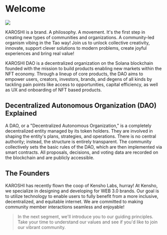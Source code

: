  

# Welcome



![](/kw.jpg)
 
KAROSHI is a brand. A philosophy. A movement. It's the first step in creating new types of communities and organizations. A community-led organism vibing in the Tao way! Join us to unlock collective creativity, innovate, support clever solutions to modern problems, create joyful experiences and bring real value!

KAROSHI DAO is a decentralized organization on the Solana blockchain founded with the mission to build products enabling new markets within the NFT economy. Through a lineup of core products, the DAO aims to empower users, creators, investors, brands, and degens of all kinds by tackling pain points like access to opportunities, capital efficiency, as well as UX and onboarding of NFT based products.

## Decentralized Autonomous Organization (DAO) Explained
A DAO, or a "Decentralized Autonomous Organization," is a completely decentralized entity managed by its token holders. They are involved in shaping the entity's plans, strategies, and operations. There is no central authority; instead, the structure is entirely transparent. The community collectively sets the basic rules of the DAO, which are then implemented via smart contracts. All proposals, decisions, and voting data are recorded on the blockchain and are publicly accessible.

## The Founders
KAROSHI has recently flown the coop of Kensho Labs, hurray! At Kensho, we specialize in designing and developing for WEB 3.0 brands. Our goal is to utilize technology to enable users to fully benefit from a more inclusive, decentralized, and equitable internet. We are committed to making community member interactions seamless and enjoyable!

> In the next segment, we'll introduce you to our guiding principles. Take your time to understand our values and see if you'd like to join our vibrant community.